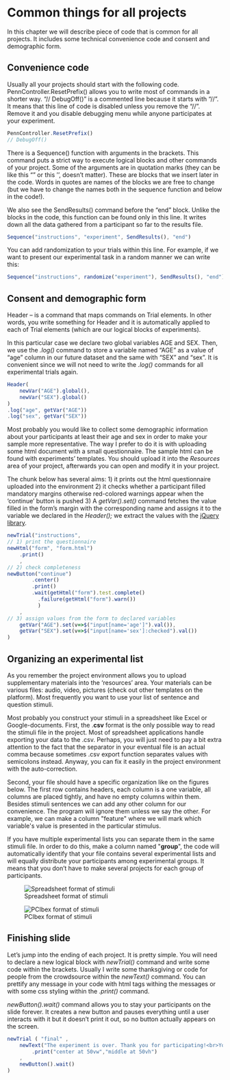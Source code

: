 # Common things for all projects

In this chapter we will describe piece of code that is common for all projects. It includes some technical convenience code and consent and demographic form.

## Convenience code

<p>Usually all your projects should start with the following code. PennController.ResetPrefix() allows you to write most of commands in a shorter way. "// DebugOff()" is a commented line because it starts with "//". It means that this line of code is disabled unless you remove the "//". Remove it and you disable debugging menu while anyone participates at your experiment.</p>

``` javascript
PennController.ResetPrefix()
// DebugOff()
```

<p>

There is a Sequence() function with arguments in the brackets. This command puts a strict way to execute logical blocks and other commands of your project. Some of the arguments are in quotation marks (they can be like this "" or this '', doesn't matter). These are blocks that we insert later in the code. Words in quotes are names of the blocks we are free to change (but we have to change the names both in the sequence function and below in the code!). 

We also see the SendResults() command before the "end" block. Unlike the blocks in the code, this function can be found only in this line. It writes down all the data gathered from a participant so far to the results file.

</p>

``` javascript
Sequence("instructions", "experiment", SendResults(), "end")
```

<p>You can add randomization to your trials within this line. For example, if we want to present our experimental task in a random manner we can write this:</p>

``` javascript
Sequence("instructions", randomize("experiment"), SendResults(), "end")
```

## Consent and demographic form

<p>Header -- is a command that maps commands on Trial elements. In other words, you write something for Header and it is automatically applied to each of Trial elements (which are our logical blocks of experiments).</p>

<p>In this particular case we declare two global variables AGE and SEX. Then, we use the *.log()* command to store a variable named "AGE" as a value of "age" column in our future dataset and the same with "SEX" and "sex". It is convenient since we will not need to write the *.log()* commands for all experimental trials again.</p>

``` javascript
Header(
    newVar("AGE").global(),
    newVar("SEX").global() 
)
.log("age", getVar("AGE"))
.log("sex", getVar("SEX"))
```

<p>Most probably you would like to collect some demographic information about your participants at least their age and sex in order to make your sample more representative. The way I prefer to do it is with uploading some html document with a small questionnaire. The sample html can be found with experiments' templates. You should upload it into the *Resources* area of your project, afterwards you can open and modify it in your project.</p>

<p>The chunk below has several aims: 1) it prints out the html questionnaire uploaded into the environment 2) it checks whether a participant filled mandatory margins otherwise red-colored warnings appear when the 'continue' button is pushed 3) A *getVar().set()* command fetches the value filled in the form's margin with the corresponding name and assigns it to the variable we declared in the *Header();* we extract the values with the [jQuery library](https://api.jquery.com/).</p>

``` javascript
newTrial("instructions",
// 1) print the questionnaire
newHtml("form", "form.html")
    .print()
    ,
// 2) check completeness
newButton("continue")
        .center()
        .print()
        .wait(getHtml("form").test.complete()
          .failure(getHtml("form").warn())
          )
    ,
// 3) assign values from the form to declared variables
    getVar("AGE").set(v=>$("input[name='age']").val()), 
    getVar("SEX").set(v=>$("input[name='sex']:checked").val())
)
```

## Organizing an experimental list

<p>As you remember the project environment allows you to upload supplementary materials into the 'resources' area. Your materials can be various files: audio, video, pictures (check out other templates on the platform). Most frequently you want to use your list of sentence and question stimuli.</p>

<p>Most probably you construct your stimuli in a spreadsheet like Excel or Google-documents. First, the .**csv** format is the only possible way to read the stimuli file in the project. Most of spreadsheet applications handle exporting your data to the .csv. Perhaps, you will just need to pay a bit extra attention to the fact that the separator in your eventual file is an actual comma because sometimes .csv export function separates values with semicolons instead. Anyway, you can fix it easily in the project environment with the auto-correction.</p>

<p>Second, your file should have a specific organization like on the figures below. The first row contains headers, each column is a one variable, all columns are placed tightly, and have no empty columns within them. Besides stimuli sentences we can add any other column for our convenience. The program will ignore them unless we say the other. For example, we can make a column \"feature\" where we will mark which variable\'s value is presented in the particular stimulus.

If you have multiple experimental lists you can separate them in the same stimuli file. In order to do this, make a column named \"**group**\", the code will automatically identify that your file contains several experimental lists and will equally distribute your participants among experimental groups. It means that you don't have to make several projects for each group of participants.</p>

::: {layout-ncol="2"}
![Spreadsheet format of stimuli](images/exp_list_spreadsheet.png)

![PCIbex format of stimuli](images/exp_list_pcibex.png)
:::

## Finishing slide

<p>Let's jump into the ending of each project. It is pretty simple. You will need to declare a new logical block with *newTrial()* command and write some code within the brackets. Usually I write some thanksgiving or code for people from the crowdsource within the *newText()* command. You can prettify any message in your code with html tags withing the messages or with some css styling within the *.print()* command.</p>

<p>*newButton().wait()* command allows you to stay your participants on the slide forever. It creates a new button and pauses everything until a user interacts with it but it doesn't print it out, so no button actually appears on the screen.</p>

``` javascript
newTrial ( "final" ,
    newText("The experiment is over. Thank you for participating!<br>You can now close this page.")
        .print("center at 50vw","middle at 50vh")
    ,
    newButton().wait()
)
```
